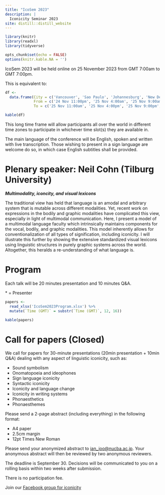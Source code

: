 ```yaml
---
title: "IcoSem 2023"
description: |
  Iconicity Seminar 2023
site: distill::distill_website
---
```


```r
library(knitr)
library(readxl)
library(tidyverse)

opts_chunk$set(echo = FALSE)
options(knitr.kable.NA = '')
```

IcoSem 2023 will be held online on 25 November 2023 from GMT 7:00am to GMT 7:00pm.

This is equivalent to:

```r
df <- 
  data.frame(City = c('Vancouver', 'Sao Paulo', 'Johannesburg', 'New Delhi', 'Tokyo'),
             From = c('24 Nov 11:00pm', '25 Nov 4:00am', '25 Nov 9:00am', '25 Nov 12:30pm', '25 Nov 4:00pm'),
             To = c('25 Nov 11:00am', '25 Nov 4:00pm', '25 Nov 9:00pm', '26 Nov 00:30am', '26 Nov 4:00am'))

kable(df)
```

This long time frame will allow participants all over the world in different time zones to participate in whichever time slot(s) they are available in.

The main language of the conference will be English, spoken and written with live transcription. Those wishing to present in a sign language are welcome do so, in which case English subtitles shall be provided.

# Plenary speaker: Neil Cohn (Tilburg University)

***Multimodality, iconcity, and visual lexicons***

The traditional view has held that language is an amodal and arbitrary system that is mutable across different modalities. Yet, recent work on expressions in the bodily and graphic modalities have complicated this view, especially in light of multimodal communication. Here, I present a model of a multimodal language faculty which intrinsically maintains components for the vocal, bodily, and graphic modalities. This model inherently allows for conventionalization of all types of signification, including iconicity. I will illustrate this further by showing the extensive standardized visual lexicons using linguistic structures in purely graphic systems across the world. Altogether, this heralds a re-understanding of what language is.

# Program

Each talk will be 20 minutes presentation and 10 minutes Q&A.

\* = Presenter

```r
papers <- 
  read_xlsx('IcoSem2023Program.xlsx') %>% 
  mutate(`Time (GMT)` = substr(`Time (GMT)`, 12, 16))

kable(papers)
```

# Call for papers (Closed)

We call for papers for 30-minute presentations (20min presentation + 10min Q&A) dealing with any aspect of linguistic iconicity, such as:

* Sound symbolism
* Onomatopoeia and ideophones
* Sign language iconicity
* Syntactic iconicity
* Iconicity and language change
* Iconicity in writing systems
* Phonaesthetics
* Phonaesthemes

Please send a 2-page abstract (including everything) in the following format:

* A4 paper
* 2.5cm margin
* 12pt Times New Roman

Please send your anonymized abstract to [ian_joo@nucba.ac.jp](mailto:ian_joo@nucba.ac.jp). Your anonymous abstract will then be reviewed by two anonymous reviewers.

The deadline is September 30. Decisions will be communicated to you on a rolling basis within two weeks after submission.

There is no participation fee.

Join our [Facebook group for iconicity](https://www.facebook.com/groups/lingicon)